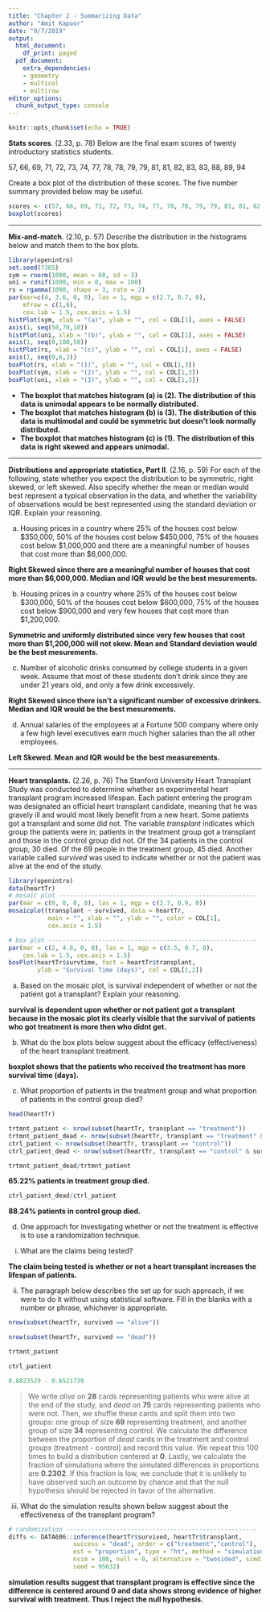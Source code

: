 ```yaml
---
title: "Chapter 2 - Summarizing Data"
author: "Amit Kapoor"
date: "9/7/2019"
output:
  html_document:
    df_print: paged
  pdf_document:
    extra_dependencies:
    - geometry
    - multicol
    - multirow
editor_options:
  chunk_output_type: console
---
```


```r
knitr::opts_chunk$set(echo = TRUE)
```

**Stats scores**. (2.33, p. 78) Below are the final exam scores of twenty introductory statistics students. 

57, 66, 69, 71, 72, 73, 74, 77, 78, 78, 79, 79, 81, 81, 82, 83, 83, 88, 89, 94

Create a box plot of the distribution of these scores. The five number summary provided below may be useful.

\begin{center}
\renewcommand\arraystretch{1.5}
\begin{tabular}{ccccc}
Min & Q1    & Q2 (Median)   & Q3    & Max \\
\hline
57  & 72.5  & 78.5          & 82.5  & 94 \\
\end{tabular}
\end{center}

```r
scores <- c(57, 66, 69, 71, 72, 73, 74, 77, 78, 78, 79, 79, 81, 81, 82, 83, 83, 88, 89, 94)
boxplot(scores)
```




--------------------------------------------------------------------------------

\clearpage

**Mix-and-match**. (2.10, p. 57) Describe the distribution in the histograms below and match them to the box plots.

```r
library(openintro)
set.seed(7365)
sym = rnorm(1000, mean = 60, sd = 3)
uni = runif(1000, min = 0, max = 100)
rs = rgamma(1000, shape = 3, rate = 2)
par(mar=c(4, 3.6, 0, 0), las = 1, mgp = c(2.7, 0.7, 0), 
    mfrow = c(1,6), 
    cex.lab = 1.5, cex.axis = 1.5)
histPlot(sym, xlab = "(a)", ylab = "", col = COL[1], axes = FALSE)
axis(1, seq(50,70,10))
histPlot(uni, xlab = "(b)", ylab = "", col = COL[1], axes = FALSE)
axis(1, seq(0,100,50))
histPlot(rs, xlab = "(c)", ylab = "", col = COL[1], axes = FALSE)
axis(1, seq(0,6,2))
boxPlot(rs, xlab = "(1)", ylab = "", col = COL[1,3])
boxPlot(sym, xlab = "(2)", ylab = "", col = COL[1,3])
boxPlot(uni, xlab = "(3)", ylab = "", col = COL[1,3])
```


* **The boxplot that matches histogram (a) is (2). The distribution of this data is unimodal appears to be normally distributed.**
* **The boxplot that matches histogram (b) is (3). The distribution of this data is multimodal and could be symmetric but doesn't look normally distributed.**
* **The boxplot that matches histogram (c) is (1). The distribution of this data is right skewed and appears unimodal.**


--------------------------------------------------------------------------------

\clearpage

**Distributions and appropriate statistics, Part II**. (2.16, p. 59) For each of the following, state whether you expect the distribution to be symmetric, right skewed, or left skewed. Also specify whether the mean or median would best represent a typical observation in the data, and whether the variability of observations would be best represented using the standard deviation or IQR. Explain your reasoning.

(a) Housing prices in a country where 25% of the houses cost below $350,000, 50% of the houses cost below $450,000, 75% of the houses cost below $1,000,000 and there are a meaningful number of houses that cost more than $6,000,000.

**Right Skewed since there are a meaningful number of houses that cost more than $6,000,000. Median and IQR would be the best mesurements.**

(b) Housing prices in a country where 25% of the houses cost below $300,000, 50% of the houses cost below $600,000, 75% of the houses cost below $900,000 and very few houses that cost more than $1,200,000.

**Symmetric and uniformly distributed since very few houses that cost more than $1,200,000 will not skew. Mean and Standard deviation would be the best mesurements.**

(c) Number of alcoholic drinks consumed by college students in a given week. Assume that most of these students don’t drink since they are under 21 years old, and only a few drink excessively.

**Right Skewed since there isn’t a significant number of excessive drinkers. Median and IQR would be the best mesurements.**

(d) Annual salaries of the employees at a Fortune 500 company where only a few high level
executives earn much higher salaries than the all other employees.

**Left Skewed. Mean and IQR would be the best measurements.**



--------------------------------------------------------------------------------

\clearpage

**Heart transplants.** (2.26, p. 76) The Stanford University Heart Transplant Study was conducted to determine whether an  experimental heart transplant program increased lifespan. Each patient entering the program was designated an official heart transplant candidate, meaning that he was gravely ill and would most likely benefit from a new heart. Some patients got a transplant and some did not. The variable *transplant* indicates which group the patients were in; patients in the treatment group got a transplant and those in the control group did not. Of the 34 patients in the control group, 30 died. Of the 69 people in the treatment group, 45 died. Another variable called *survived* was used to indicate whether or not the patient was alive at the end of the study.

```r
library(openintro)
data(heartTr)
# mosaic plot -------------------------------------------------------
par(mar = c(0, 0, 0, 0), las = 1, mgp = c(2.7, 0.9, 0))
mosaicplot(transplant ~ survived, data = heartTr, 
           main = "", xlab = "", ylab = "", color = COL[1],
           cex.axis = 1.5)

# box plot ----------------------------------------------------------
par(mar = c(2, 4.8, 0, 0), las = 1, mgp = c(3.5, 0.7, 0), 
    cex.lab = 1.5, cex.axis = 1.5)
boxPlot(heartTr$survtime, fact = heartTr$transplant, 
        ylab = "Survival Time (days)", col = COL[1,2])
```

(a) Based on the mosaic plot, is survival independent of whether or not the 
patient got a transplant? Explain your reasoning.

**survival is dependent upon whether or not patient got a transplant because in the mosaic plot its clearly visible that the survival of patients who got treatment is more then who didnt get.**

(b) What do the box plots below suggest about the efficacy (effectiveness) of the heart transplant treatment.

**boxplot shows that the patients who received the treatment has more survival time (days).**

(c) What proportion of patients in the treatment group and what proportion of 
patients in the control group died?

```r
head(heartTr)
```

```r
trtmnt_patient <- nrow(subset(heartTr, transplant == "treatment"))
trtmnt_patient_dead <- nrow(subset(heartTr, transplant == "treatment" & survived =="dead"))
ctrl_patient <- nrow(subset(heartTr, transplant == "control"))
ctrl_patient_dead <- nrow(subset(heartTr, transplant == "control" & survived =="dead"))
```

```r
trtmnt_patient_dead/trtmnt_patient
```

**65.22% patients in treatment group died.**

```r
ctrl_patient_dead/ctrl_patient
```

**88.24% patients in control group died.**

(d) One approach for investigating whether or not the treatment is effective 
is to use a randomization technique.

i. What are the claims being tested?

**The claim being tested is whether or not a heart transplant increases the lifespan of patients.**

ii. The paragraph below describes the set up for such approach, if we were 
to do it without using statistical software. Fill in the blanks with a number 
or phrase, whichever is appropriate.

```r
nrow(subset(heartTr, survived == "alive"))
```


```r
nrow(subset(heartTr, survived == "dead"))
```

```r
trtmnt_patient
```

```r
ctrl_patient
```

```r
0.8823529 - 0.6521739
```


> We write *alive* on **28** cards representing patients who were 
alive at the end of the study, and *dead* on **75** cards 
representing patients who were not. Then, we shuffle these cards and split them 
into two groups: one group of size **69** representing treatment, and 
another group of size **34** representing control. We calculate the 
difference between the proportion of *dead* cards in the treatment and 
control groups (treatment - control) and record this value. We repeat this 100 
times to build a distribution centered at **0**. Lastly, we calculate 
the fraction of simulations where the simulated differences in proportions are 
**0.2302**. If this fraction is low, we conclude that it is unlikely to 
have observed such an outcome by chance and that the null hypothesis should 
be rejected in favor of the alternative.

iii. What do the simulation results shown below suggest about the effectiveness 
of the transplant program?

```r
# randomization -----------------------------------------------------
diffs <- DATA606::inference(heartTr$survived, heartTr$transplant, 
                  success = "dead", order = c("treatment","control"), 
                  est = "proportion", type = "ht", method = "simulation", 
                  nsim = 100, null = 0, alternative = "twosided", simdist = TRUE,
                  seed = 95632)
```

**simulation results suggest that transplant program is effective since the difference is centered around 0 and data shows strong evidence of higher survival with treatment. Thus I reject the null hypothesis.**


\begin{center}
```r
# plot randomization distribution -----------------------------------
par(mar = c(3.6, 2.2, 1, 1), las = 1, mgp = c(2.5, 0.7, 0), 
    cex.axis = 1.5, cex.lab = 1.5)
values  <- table(diffs)
plot(diffs, type = "n", xlim = c(-0.25, 0.25), 
     xlab = "simulated differences in proportions", 
     ylab = "", axes = FALSE, ylim = c(0, max(values)))
axis(1, at = seq(-0.25, 0.25, 0.05), 
     labels = c(-0.25, NA,-0.15, NA,-0.05, NA, 0.05, NA, 0.15, NA, 0.25))
for(i in 1:length(diffs)){
  x   <- diffs[i]
  rec <- sum(diffs == x)
  points(rep(x, rec), 1:rec, pch = 20, cex = 0.8, col = COL[1])
}
```
\end{center}





